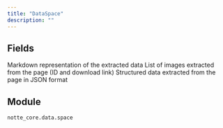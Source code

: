 ```yaml
---
title: "DataSpace"
description: ""
---
```




## Fields

<ParamField path="markdown" type="str" required>
  Markdown representation of the extracted data
</ParamField>

<ParamField path="images" type="UnionType[list[ImageData], None]" required>
  List of images extracted from the page (ID and download link)
</ParamField>

<ParamField path="structured" type="UnionType[StructuredData[BaseModel], None]" required>
  Structured data extracted from the page in JSON format
</ParamField>


## Module

`notte_core.data.space`
